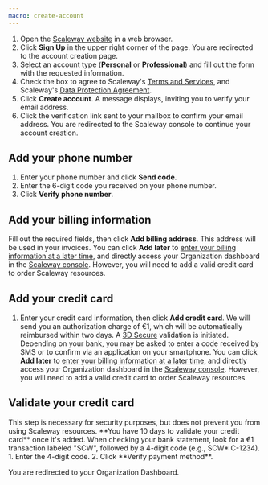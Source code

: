 ```yaml
---
macro: create-account
---
```

1. Open the [Scaleway website](https://www.scaleway.com/en/) in a web browser.
2. Click **Sign Up** in the upper right corner of the page. You are redirected to the account creation page.
3. Select an account type (**Personal** or **Professional**) and fill out the form with the requested information.
4. Check the box to agree to Scaleway's [Terms and Services](https://www.scaleway.com/en/contracts/), and Scaleway's [Data Protection Agreement](https://www.scaleway.com/en/contracts/).
5. Click **Create account**. A message displays, inviting you to verify your email address.
6. Click the verification link sent to your mailbox to confirm your email address. You are redirected to the Scaleway console to continue your account creation. 

## Add your phone number

1. Enter your phone number and click **Send code**. 
2. Enter the 6-digit code you received on your phone number. 
3. Click **Verify phone number**. 

## Add your billing information

Fill out the required fields, then click **Add billing address**. This address will be used in your invoices. 
    <Message type="note">
      You can click **Add later** to [enter your billing information at a later time](/console/billing/how-to/add-payment-method/), and directly access your Organization dashboard in the [Scaleway console](https://console.scaleway.com/organization). However, you will need to add a valid credit card to order Scaleway resources. 
    </Message>

## Add your credit card

1. Enter your credit card information, then click **Add credit card**. We will send you an authorization charge of €1, which will be automatically reimbursed within two days. A [3D Secure](https://en.wikipedia.org/wiki/3-D_Secure) validation is initiated. Depending on your bank, you may be asked to enter a code received by SMS or to confirm via an application on your smartphone.
     <Message type="note">
      You can click **Add later** to [enter your billing information at a later time](/console/billing/how-to/add-payment-method/), and directly access your Organization dashboard in the [Scaleway console](https://console.scaleway.com/organization). However, you will need to add a valid credit card to order Scaleway resources. 
    </Message>

## Validate your credit card

<Message type="note">
  This step is necessary for security purposes, but does not prevent you from using Scaleway resources. **You have 10 days to validate your credit card** once it's added. 
</Message>
When checking your bank statement, look for a €1 transaction labeled "SCW", followed by a 4-digit code (e.g., SCW* C-1234).
1. Enter the 4-digit code.
2. Click **Verify payment method**. 
 

You are redirected to your Organization Dashboard. 